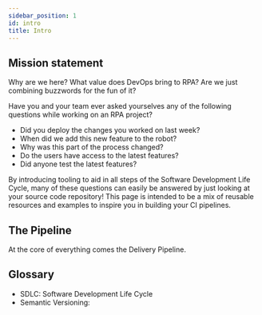 ```yaml
---
sidebar_position: 1
id: intro
title: Intro
---
```


## Mission statement

Why are we here? What value does DevOps bring to RPA? Are we just combining buzzwords for the fun of it?

Have you and your team ever asked yourselves any of the following questions while working on an RPA project?

- Did you deploy the changes you worked on last week?
- When did we add this new feature to the robot?
- Why was this part of the process changed?
- Do the users have access to the latest features?
- Did anyone test the latest features?

By introducing tooling to aid in all steps of the Software Development Life Cycle, many of these questions can easily be answered by just looking at your source code repository! This page is intended to be a mix of reusable resources and examples to inspire you in building your CI pipelines.

## The Pipeline

At the core of everything comes the Delivery Pipeline.

## Glossary

- SDLC: Software Development Life Cycle
- Semantic Versioning: 